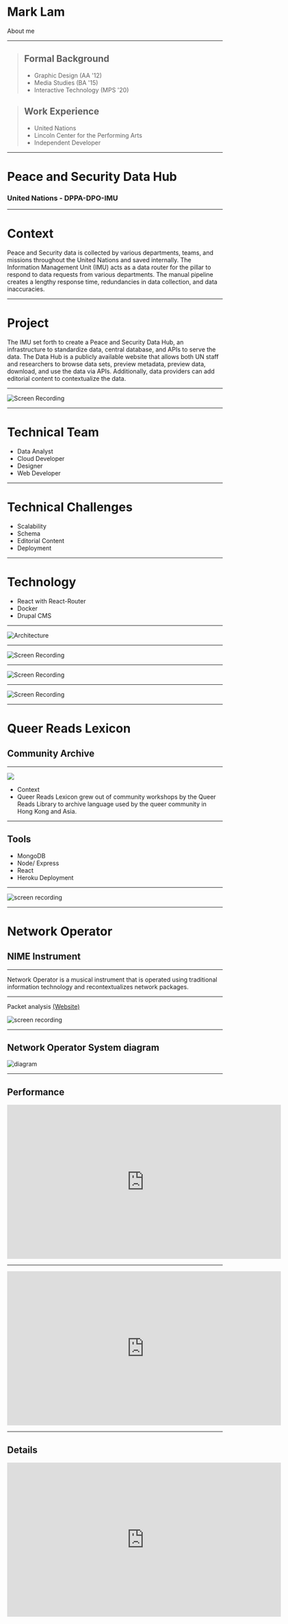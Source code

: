<SlidePage>
    
<Cover>

# Mark Lam 

About me
</Cover>

---

<div className="grid grid-cols-2">

> ## Formal Background
> * Graphic Design (AA '12)
> * Media Studies (BA '15)
> * Interactive Technology (MPS '20)

> ## Work Experience
> * United Nations 
> * Lincoln Center for the Performing Arts
> * Independent Developer

</div>


---

# Peace and Security Data Hub
### United Nations - DPPA-DPO-IMU


---

<div className="mx-20">

# Context

Peace and Security data is collected by various departments, teams, and missions throughout the United Nations and saved internally. The Information Management Unit (IMU) acts as a data router for the pillar to respond to data requests from various departments. The manual pipeline creates a lengthy response time, redundancies in data collection, and data inaccuracies.

</div>

---

<div className="mx-20">

# Project

The IMU set forth to create a Peace and Security Data Hub, an infrastructure to standardize data, central database, and APIs to serve the data. The Data Hub is a publicly available website that allows both UN staff and researchers to browse data sets, preview metadata, preview data, download, and use the data via APIs. Additionally, data providers can add editorial content to contextualize the data. 

</div>

---

<div className="flex justify-center">

![Screen Recording](/images/ps.gif)

</div>

---

<div className="grid grid-cols-2">
  <h1>Technical Team</h1>
  <ul className="ml-4">
    <li>Data Analyst</li>
    <li>Cloud Developer</li>
    <li>Designer</li>
    <li className="font-bold">Web Developer</li>
  </ul>
</div>

---

<div className="grid grid-cols-2">
  <h1>Technical Challenges</h1>
  <ul className="ml-4">
    <li>Scalability</li>
    <li>Schema</li>
    <li>Editorial Content</li>
    <li>Deployment</li>
  </ul>
</div>

---

<div className="grid grid-cols-2">
  <h1>Technology</h1>
  <ul className="ml-4">
    <li>React with React-Router</li>
    <li>Docker</li>
    <li>Drupal CMS</li>
  </ul>
</div>

---

<div className="flex justify-center">

  ![Architecture](/images/datahub_diagram.png)

</div>


---


<div className="flex justify-center">

![Screen Recording](/images/psdh1.png)

</div>

---

<div className="flex justify-center">

![Screen Recording](/images/psdh3.png)

</div>


---

<div className="flex justify-center">

![Screen Recording](/images/psdh2.png)

</div>

---

# Queer Reads Lexicon
## Community  Archive

---

<div className="grid grid-cols-2">
  <img src="/images/lexiconworkshop.jpg" className="w-1/2 mx-auto" />
  <ul className="ml-4">
    <li className="font-bold">Context</li>
    <li>Queer Reads Lexicon grew out of community workshops by the Queer Reads Library to archive language used by the queer community in Hong Kong and Asia.</li>
  </ul>
</div>

---


<div className="grid grid-cols-2">

## Tools

- MongoDB
- Node/ Express
- React
- Heroku Deployment

</div>

---

<div className="flex flex-col items-center space-y-4">

<img src="/images/qrlscreen.gif" alt="screen recording" />

</div>



---

# Network Operator
## NIME Instrument

---

Network Operator is a musical instrument that is operated using traditional information technology and recontextualizes network packages.

---

<div className="flex flex-col space-y-4 items-center">

Packet analysis [(Website)](https://listen-pcap.herokuapp.com/)

![screen recording](/images/networklistener.gif)


</div>

---

<div className="flex flex-col items-center space-y-4">

## Network Operator System diagram

![diagram](/images/network_Diagram.png)

</div>

---

<div className="flex flex-col space-y-4 items-center">

## Performance

<iframe src="https://player.vimeo.com/video/395025831" width="640" height="360" frameborder="0" allow="autoplay; fullscreen; picture-in-picture" allowfullscreen></iframe>

</div>

---


<div className="flex flex-col space-y-4 items-center">

<iframe title="vimeo-player" src="https://player.vimeo.com/video/396763551" width="640" height="360" frameborder="0" allowfullscreen></iframe>

</div>

---

## Details


<div className="flex flex-col space-y-4 items-center">

<iframe title="vimeo-player" src="https://player.vimeo.com/video/396763551" width="640" height="360" frameborder="0" allowfullscreen></iframe>

</div>

</SlidePage>
